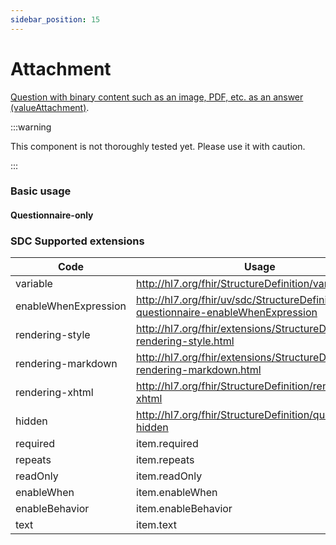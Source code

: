 ```yaml
---
sidebar_position: 15
---
```



# Attachment

[Question with binary content such as an image, PDF, etc. as an answer (valueAttachment)](https://hl7.org/fhir/r4/codesystem-item-type.html#item-type-attachment).

:::warning

This component is not thoroughly tested yet. Please use it with caution.

:::

### Basic usage

#### Questionnaire-only

<IframeContainer storyId="itemtype-attachment--attachment-basic" initialHeight={308} />

### SDC Supported extensions

| Code                 | Usage                                                                                 |
|----------------------|---------------------------------------------------------------------------------------|
| variable             | http://hl7.org/fhir/StructureDefinition/variable                                      |
| enableWhenExpression | http://hl7.org/fhir/uv/sdc/StructureDefinition/sdc-questionnaire-enableWhenExpression |
| rendering-style      | http://hl7.org/fhir/extensions/StructureDefinition-rendering-style.html               |
| rendering-markdown   | http://hl7.org/fhir/extensions/StructureDefinition-rendering-markdown.html            |
| rendering-xhtml      | http://hl7.org/fhir/StructureDefinition/rendering-xhtml                               |
| hidden               | http://hl7.org/fhir/StructureDefinition/questionnaire-hidden                          |
| required             | item.required                                                                         |
| repeats              | item.repeats                                                                          |
| readOnly             | item.readOnly                                                                         |
| enableWhen           | item.enableWhen                                                                       |
| enableBehavior       | item.enableBehavior                                                                   |
| text                 | item.text                                                                             |
